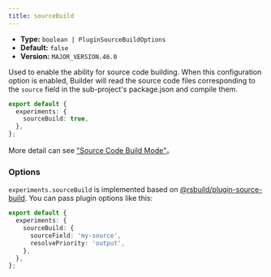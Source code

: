 ```yaml
---
title: sourceBuild
---
```


- **Type:** `boolean | PluginSourceBuildOptions`
- **Default:** `false`
- **Version:** `MAJOR_VERSION.46.0`

Used to enable the ability for source code building. When this configuration option is enabled, Builder will read the source code files corresponding to the `source` field in the sub-project's package.json and compile them.

```ts
export default {
  experiments: {
    sourceBuild: true,
  },
};
```

More detail can see ["Source Code Build Mode"](https://modernjs.dev/en/guides/advanced-features/source-build.html)。

### Options

`experiments.sourceBuild` is implemented based on [@rsbuild/plugin-source-build](https://github.com/rspack-contrib/rsbuild-plugin-source-build?tab=readme-ov-file#options). You can pass plugin options like this:

```ts
export default {
  experiments: {
    sourceBuild: {
      sourceField: 'my-source',
      resolvePriority: 'output',
    },
  },
};
```

